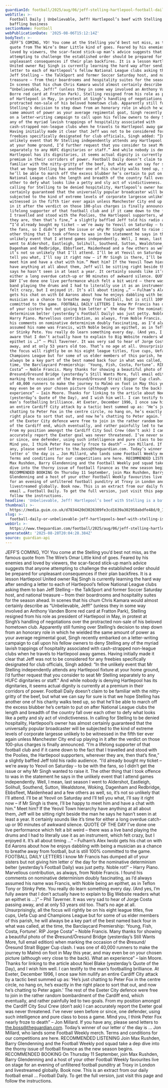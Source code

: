 ```yaml
---
guardianId: football/2025/aug/06/jeff-stelling-hartlepool-football-daily-newsletter
webTitle: >-
  Football Daily | Unbelievable, Jeff! Hartlepool’s beef with Stelling is a
  baffling business
sectionName: Football
webPublicationDate: '2025-08-06T15:12:14Z'
bodyText: >-
  JEFF’S COMING, YO! You come at the Stelling you’d best not miss, as the famous
  quote from The Wire’s Omar Little kind of goes. Feared by his enemies and
  loved by viewers, the scar-faced stick-up man’s advice suggests that anyone
  attempting to challenge the established order should be prepared for
  unpleasant consequences if their plan backfires. It is a lesson Hartlepool
  United owner Raj Singh is currently learning the hard way after sending a
  letter to each of Hartlepool’s fellow National League clubs asking them to ban
  Jeff Stelling – the TalkSport and former Soccer Saturday host, and national
  treasure – from their boardrooms and hospitality suites for the season ahead.
  In scenes that his chum Chris Kamara would almost certainly describe as
  “Unbelievable, Jeff!” (unless they in some way involved an Anthony Vanden
  Borre red card at Fratton Park), Stelling resigned from his role as president
  of Hartlepool in May, in protest at Singh’s handling of negotiations over the
  protracted non-sale of his beloved hometown club. Apparently still fuming over
  Stelling’s decision to step down from an honorary role in which he wielded the
  same amount of power as your average regimental goat, Singh recently embarked
  on a letter-writing campaign to call upon his fellow owners to deny Stelling
  any of the myriad lavish trappings of hospitality associated with
  cash-strapped non-league clubs when he travels to Hartlepool away games.
  Having initially made it clear that Jeff was not to be considered for any
  freebies specifically designated for club officials, Singh added: “In the
  unlikely event that Mr Stelling independently attends any Hartlepool fixture
  at your home ground, I’d further request that you consider to seat Mr Stelling
  separately to any HUFC dignitaries or staff.” And while nobody is denying
  Hartlepool has its dignitaries, it seems actual dignity is currently at a
  premium in their corridors of power. Football Daily doesn’t claim to be
  familiar with the nitty-gritty of the beef, but what we can say for sure is
  that we hope Stelling has another one of his charity walks teed up, so that
  he’ll be able to march off the excess blubber he’s certain to put on after
  National League clubs the length and breadth of the country fall over each
  other to defy what looks like a petty and sly act of vindictiveness. In
  calling for Stelling to be denied hospitality, Hartlepool’s owner has almost
  certainly guaranteed that the universally popular broadcaster will be
  subjected to the kind of extreme levels of corporate largesse unlikely to be
  witnessed in the fifth tier ever again unless Manchester City end up playing
  in it after the verdict on those 100-plus charges is finally announced. “I’m a
  lifelong supporter of that football club and if it came down to the fact that
  I travelled and stood with the Poolies, the Hartlepool supporters, wherever
  they are, then that’s fine,” a slightly baffled Jeff told his radio audience.
  “I’d already bought my ticket – we’re away to Yeovil on Saturday – to be with
  the fans, so I didn’t get the issue or why Mr Singh wanted to raise it. The
  other thing that I took offence to was in the statement he says in the
  unlikely event that I attend games independently. Well, I mean, last season I
  went to Aldershot, Eastleigh, Solihull, Southend, Sutton, Wealdstone, Woking,
  Dagenham and Redbridge, Ebbsfleet, Maidenhead and a few others as well, so,
  it’s not so unlikely that I’ll attend. I’ll be at Yeovil on Saturday and I’ll
  tell you what, I’ll say it right now – if Mr Singh is there, I’ll be happy to
  meet him and have a chat with him.” Meet him? If the Yeovil Town hierarchy
  have anything at all about them, Jeff will be sitting right beside the man he
  says he hasn’t seen in at least a year. It certainly sounds like it’s time for
  either a long overdue catch-up or 90 minutes of awkward silence. QUOTE OF THE
  DAY I’ve done one live performance which felt a bit weird – there was a live
  band playing the drums and I had to literally use it as an instrument, which
  felt crazy, but I enjoyed it. It’s all about timing …” – Fulham’s Alex Iwobi
  gets his chat on with Ed Aarons about how he enjoys dabbling with being a
  musician as a chance to breathe away from football, but is still 100%
  committed to the game. FOOTBALL DAILY LETTERS I know Mr Francis has dumped all
  of your sisters but not giving him letter o’ the day for the nominative
  determinism belter (yesterday’s Football Daily) was just petty. Noble rot!” –
  Harry Piano. Marvellous contribution, as always, from Noble Francis. I found
  his comments on nominative determinism doubly fascinating, as I’d always
  assumed his name was Francis, with Noble being an epithet, as in Teflon Tony
  or Stinky Pete. You really do learn something every day. (And yes, I’m fully
  aware that I don’t actually have to explain to Big Website readers what an
  epithet is …)” – Phil Taverner. It was very sad to hear of Jorge Costa passing
  away, and at only 53 years old too. That’s no age at all. Unsurprisingly, all
  the focus will rightly be on his eight league titles, five cups, Uefa Cup and
  Champions League but for some of us elder members of this parish, he will
  always be a key part of the best named back four in what was called, at the
  time, the Barclaycard Premiership: ‘Young, Fish, Costa, Fortune’. RIP Jorge
  Costa” – Noble Francis. Many thanks for showing a beautiful photo of the
  Øresund/Öresund Bridge (yesterday’s Still Wants More, full email edition) when
  marking the occasion of the Øresund/Öresund Strait Bigger Cup clash. I was one
  of 40,000 runners to make the journey to Malmö on foot in May this year, and
  may even be on your chosen picture (although very close to the back). What an
  experience” – Iain Moore. Thanks for linking to the article about Noel Blake
  (yesterday’s Quote of the Day), and I wish him well. I can testify to the
  man’s footballing brilliance. At Exeter, December 1996, I once saw him nullify
  an entire Cardiff City attack by a tactic best summed up as: ‘He’s just
  chatting to Peter Fox in the centre circle, no hang on, he’s exactly in the
  right place to sort that out, and now he’s chatting to Peter again.’ The rest
  of the Exeter City defence were free to join in the rather random bombardment
  of the Cardiff end, which eventually, and rather painfully led to two goals.
  From my position amongst the Cardiff City Soul Crew (don’t ask) I can
  accurately report the Exeter goal was never threatened. I’ve never seen before
  or since, one defender, using such intelligence and pure class to boss a game.
  Mind you, I think Peter Fox nearly froze to death” – Jon Millard. If you have
  any, please send letters to the.boss@theguardian.com. Today’s winner of our
  letter o’ the day is … Jon Millard, who lands some Football Weekly merch.
  Terms and conditions for our competitions are here. RECOMMENDED LISTENING Join
  Max Rushden, Barry Glendenning and the Football Weekly pod squad take a dep
  dive into the thorny issue of football finance as the new season begins.  
  RECOMMENDED BOOKING On Thursday 11 September, join Max Rushden, Barry
  Glendenning and a host of your other Football Weekly favourites live on stage
  for an evening of unfiltered football punditry at Troxy in London and
  livestreamed globally. Book now. This is an extract from our daily football
  email … Football Daily. To get the full version, just visit this page and
  follow the instructions.
headline: 'Unbelievable, Jeff! Hartlepool’s beef with Stelling is a baffling business'
thumbnail: >-
  https://media.guim.co.uk/d7834420d3026309fe3cd1639a302958abdfe48d/0_1_2024_1619/500.jpg
slug: >-
  football-daily-or-unbelievable-jeff-hartlepools-beef-with-stelling-is-a-baffling-business
webUrl: >-
  https://www.theguardian.com/football/2025/aug/06/jeff-stelling-hartlepool-football-daily-newsletter
generatedAt: '2025-08-28T20:04:28.384Z'
source: guardian-api
---
```

JEFF’S COMING, YO! You come at the Stelling you’d best not miss, as the famous quote from The Wire’s Omar Little kind of goes. Feared by his enemies and loved by viewers, the scar-faced stick-up man’s advice suggests that anyone attempting to challenge the established order should be prepared for unpleasant consequences if their plan backfires. It is a lesson Hartlepool United owner Raj Singh is currently learning the hard way after sending a letter to each of Hartlepool’s fellow National League clubs asking them to ban Jeff Stelling – the TalkSport and former Soccer Saturday host, and national treasure – from their boardrooms and hospitality suites for the season ahead. In scenes that his chum Chris Kamara would almost certainly describe as “Unbelievable, Jeff!” (unless they in some way involved an Anthony Vanden Borre red card at Fratton Park), Stelling resigned from his role as president of Hartlepool in May, in protest at Singh’s handling of negotiations over the protracted non-sale of his beloved hometown club. Apparently still fuming over Stelling’s decision to step down from an honorary role in which he wielded the same amount of power as your average regimental goat, Singh recently embarked on a letter-writing campaign to call upon his fellow owners to deny Stelling any of the myriad lavish trappings of hospitality associated with cash-strapped non-league clubs when he travels to Hartlepool away games. Having initially made it clear that Jeff was not to be considered for any freebies specifically designated for club officials, Singh added: “In the unlikely event that Mr Stelling independently attends any Hartlepool fixture at your home ground, I’d further request that you consider to seat Mr Stelling separately to any HUFC dignitaries or staff.” And while nobody is denying Hartlepool has its dignitaries, it seems actual dignity is currently at a premium in their corridors of power. Football Daily doesn’t claim to be familiar with the nitty-gritty of the beef, but what we can say for sure is that we hope Stelling has another one of his charity walks teed up, so that he’ll be able to march off the excess blubber he’s certain to put on after National League clubs the length and breadth of the country fall over each other to defy what looks like a petty and sly act of vindictiveness. In calling for Stelling to be denied hospitality, Hartlepool’s owner has almost certainly guaranteed that the universally popular broadcaster will be subjected to the kind of extreme levels of corporate largesse unlikely to be witnessed in the fifth tier ever again unless Manchester City end up playing in it after the verdict on those 100-plus charges is finally announced. “I’m a lifelong supporter of that football club and if it came down to the fact that I travelled and stood with the Poolies, the Hartlepool supporters, wherever they are, then that’s fine,” a slightly baffled Jeff told his radio audience. “I’d already bought my ticket – we’re away to Yeovil on Saturday – to be with the fans, so I didn’t get the issue or why Mr Singh wanted to raise it. The other thing that I took offence to was in the statement he says in the unlikely event that I attend games independently. Well, I mean, last season I went to Aldershot, Eastleigh, Solihull, Southend, Sutton, Wealdstone, Woking, Dagenham and Redbridge, Ebbsfleet, Maidenhead and a few others as well, so, it’s not so unlikely that I’ll attend. I’ll be at Yeovil on Saturday and I’ll tell you what, I’ll say it right now – if Mr Singh is there, I’ll be happy to meet him and have a chat with him.” Meet him? If the Yeovil Town hierarchy have anything at all about them, Jeff will be sitting right beside the man he says he hasn’t seen in at least a year. It certainly sounds like it’s time for either a long overdue catch-up or 90 minutes of awkward silence. QUOTE OF THE DAY I’ve done one live performance which felt a bit weird – there was a live band playing the drums and I had to literally use it as an instrument, which felt crazy, but I enjoyed it. It’s all about timing …” – Fulham’s Alex Iwobi gets his chat on with Ed Aarons about how he enjoys dabbling with being a musician as a chance to breathe away from football, but is still 100% committed to the game. FOOTBALL DAILY LETTERS I know Mr Francis has dumped all of your sisters but not giving him letter o’ the day for the nominative determinism belter (yesterday’s Football Daily) was just petty. Noble rot!” – Harry Piano. Marvellous contribution, as always, from Noble Francis. I found his comments on nominative determinism doubly fascinating, as I’d always assumed his name was Francis, with Noble being an epithet, as in Teflon Tony or Stinky Pete. You really do learn something every day. (And yes, I’m fully aware that I don’t actually have to explain to Big Website readers what an epithet is …)” – Phil Taverner. It was very sad to hear of Jorge Costa passing away, and at only 53 years old too. That’s no age at all. Unsurprisingly, all the focus will rightly be on his eight league titles, five cups, Uefa Cup and Champions League but for some of us elder members of this parish, he will always be a key part of the best named back four in what was called, at the time, the Barclaycard Premiership: ‘Young, Fish, Costa, Fortune’. RIP Jorge Costa” – Noble Francis. Many thanks for showing a beautiful photo of the Øresund/Öresund Bridge (yesterday’s Still Wants More, full email edition) when marking the occasion of the Øresund/Öresund Strait Bigger Cup clash. I was one of 40,000 runners to make the journey to Malmö on foot in May this year, and may even be on your chosen picture (although very close to the back). What an experience” – Iain Moore. Thanks for linking to the article about Noel Blake (yesterday’s Quote of the Day), and I wish him well. I can testify to the man’s footballing brilliance. At Exeter, December 1996, I once saw him nullify an entire Cardiff City attack by a tactic best summed up as: ‘He’s just chatting to Peter Fox in the centre circle, no hang on, he’s exactly in the right place to sort that out, and now he’s chatting to Peter again.’ The rest of the Exeter City defence were free to join in the rather random bombardment of the Cardiff end, which eventually, and rather painfully led to two goals. From my position amongst the Cardiff City Soul Crew (don’t ask) I can accurately report the Exeter goal was never threatened. I’ve never seen before or since, one defender, using such intelligence and pure class to boss a game. Mind you, I think Peter Fox nearly froze to death” – Jon Millard. If you have any, please send letters to the.boss@theguardian.com. Today’s winner of our letter o’ the day is … Jon Millard, who lands some Football Weekly merch. Terms and conditions for our competitions are here. RECOMMENDED LISTENING Join Max Rushden, Barry Glendenning and the Football Weekly pod squad take a dep dive into the thorny issue of football finance as the new season begins.   RECOMMENDED BOOKING On Thursday 11 September, join Max Rushden, Barry Glendenning and a host of your other Football Weekly favourites live on stage for an evening of unfiltered football punditry at Troxy in London and livestreamed globally. Book now. This is an extract from our daily football email … Football Daily. To get the full version, just visit this page and follow the instructions.
